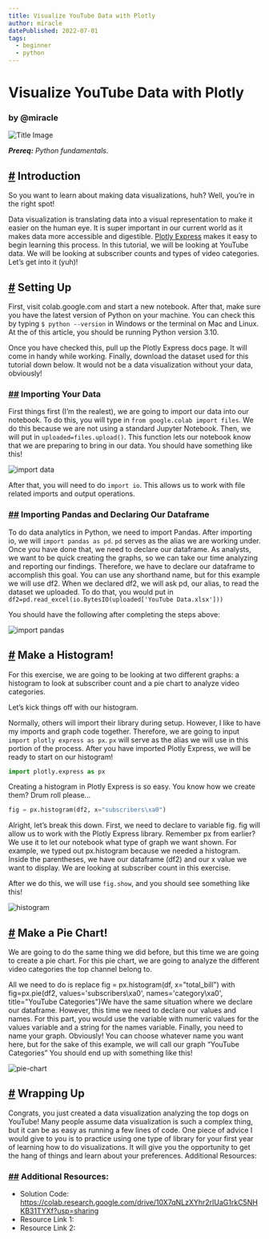 ```yaml
---
title: Visualize YouTube Data with Plotly
author: miracle
datePublished: 2022-07-01
tags:
  - beginner
  - python
---
```


# Visualize YouTube Data with Plotly

### by @miracle

![Title Image](/images/projects/header.png)

_**Prereq:** Python fundamentals._

## [#](#-introduction) Introduction

So you want to learn about making data visualizations, huh? Well, you’re in the right spot! 

Data visualization is translating data into a visual representation to make it easier on the human eye. It is super important in our current world as it makes data more accessible and digestible. [Plotly Express](https://plotly.com/python/plotly-express) makes it easy to begin learning this process. In this tutorial, we will be looking at YouTube data. We will be looking at subscriber counts and types of video categories. Let’s get into it (yuh)!

## [#](#-50-ideas) Setting Up

First, visit colab.google.com and start a new notebook. After that, make sure you have the latest version of Python on your machine. You can check this by typing `$ python --version` in Windows or the terminal on Mac and Linux. At the of this article, you should be running Python version 3.10. 

Once you have checked this, pull up the Plotly Express docs page. It will come in handy while working. Finally, download the dataset used for this tutorial down below. It would not be a data visualization without your data, obviously!


### [##](##-level-1) Importing Your Data

First things first (I’m the realest), we are going to import our data into our notebook. To do this, you will type in `from google.colab import files`. We do this because we are not using a standard Jupyter Notebook. Then, we will put in `uploaded=files.upload()`. This function lets our notebook know that we are preparing to bring in our data. You should have something like this!

![import data](https://raw.githubusercontent.com/codedex-io/projects/main/projects/visualize-youtube-data-with-plotly/import-data.png?token=GHSAT0AAAAAABTZBC3X3XAQOG4BDBXC7W76YW2EMOQ)

After that, you will need to do `import io`. This allows us to work with file related imports and output operations.

### [##](##-level-2) Importing Pandas and Declaring Our Dataframe

To do data analytics in Python, we need to import Pandas. After importing io, we will `import pandas as pd`. `pd` serves as the alias we are working under. Once you have done that, we need to declare our dataframe. As analysts, we want to be quick creating the graphs, so we can take our time analyzing and reporting our findings. Therefore, we have to declare our dataframe to accomplish this goal. You can use any shorthand name, but for this example we will use df2. When we declared df2, we will ask pd, our alias, to read the dataset we uploaded. To do that, you would put in `df2=pd.read_excel(io.BytesIO(uploaded['YouTube Data.xlsx']))`

You should have the following after completing the steps above: 

![import pandas](https://raw.githubusercontent.com/codedex-io/projects/main/projects/visualize-youtube-data-with-plotly/import-pandas.png?token=GHSAT0AAAAAABTZBC3WKSEKT2GGMGVBP3XKYW2EJXA)

## [#](#-50-ideas) Make a Histogram!

For this exercise, we are going to be looking at two different graphs: a histogram to look at subscriber count and a pie chart to analyze video categories. 

Let’s kick things off with our histogram.

Normally, others will import their library during setup. However, I like to have my imports and graph code together. Therefore, we are going to input `import plotly express as px`. `px` will serve as the alias we will use in this portion of the process. After you have imported Plotly Express, we will be ready to start on our histogram!

```py
import plotly.express as px
```

Creating a histogram in Plotly Express is so easy. You know how we create them? Drum roll please…

```py
fig = px.histogram(df2, x="subscribers\xa0")
```

Alright, let’s break this down. First, we need to declare to variable fig. fig will allow us to work with the Plotly Express library. Remember px from earlier? We use it to let our notebook what type of graph we want shown. For example, we typed out px.histogram because we needed a histogram. Inside the parentheses, we have our dataframe (df2) and our x value we want to display. We are looking at subscriber count in this exercise. 

After we do this, we will use `fig.show`, and you should see something like this!

![histogram](https://raw.githubusercontent.com/codedex-io/projects/main/projects/visualize-youtube-data-with-plotly/histogram.png?token=GHSAT0AAAAAABTZBC3WLPXFLPVKKWMVDMIUYW2EFGQ)

## [#](#-50-ideas) Make a Pie Chart!

We are going to do the same thing we did before, but this time we are going to create a pie chart. For this pie chart, we are going to analyze the different video categories the top channel belong to. 

All we need to do is replace fig = px.histogram(df, x="total_bill") with fig=px.pie(df2, values='subscribers\xa0', names='category\xa0', title="YouTube Categories")We have the same situation where we declare our dataframe. However, this time we need to declare our values and names. For this part, you would use the variable with numeric values for the values variable and a string for the names variable. Finally, you need to name your graph. Obviously! You can choose whatever name you want here, but for the sake of this example, we will call our graph “YouTube Categories” You should end up with something like this!

![pie-chart](https://raw.githubusercontent.com/codedex-io/projects/main/projects/visualize-youtube-data-with-plotly/pie-chart.png?token=GHSAT0AAAAAABTZBC3WINLTWQXDOFIQDOW4YW2EGEA)


## [#](#-50-ideas) Wrapping Up

Congrats, you just created a data visualization analyzing the top dogs on YouTube! Many people assume data visualization is such a complex thing, but it can be as easy as running a few lines of code. One piece of advice I would give to you is to practice using one type of library for your first year of learning how to do visualizations. It will give you the opportunity to get the hang of things and learn about your preferences. 
Additional Resources:

### [##](##-level-2) Additional Resources:

- Solution Code: https://colab.research.google.com/drive/10X7qNLzXYhr2rIUaG1rkC5NHKB31TYXf?usp=sharing
- Resource Link 1:
- Resource Link 2:
